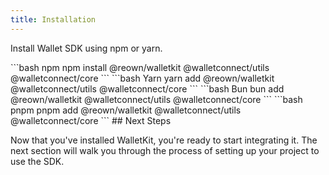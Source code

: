 ```yaml
---
title: Installation
---
```


Install Wallet SDK using npm or yarn.

<CodeGroup>
```bash npm
npm install @reown/walletkit @walletconnect/utils @walletconnect/core
```
```bash Yarn
yarn add @reown/walletkit @walletconnect/utils @walletconnect/core
```
```bash Bun
bun add @reown/walletkit @walletconnect/utils @walletconnect/core
```
```bash pnpm
pnpm add @reown/walletkit @walletconnect/utils @walletconnect/core
```
</CodeGroup>
## Next Steps

Now that you've installed WalletKit, you're ready to start integrating it. The next section will walk you through the process of setting up your project to use the SDK.
